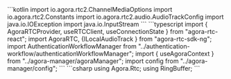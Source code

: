 <PlatformWrapper platform="android">
    ```kotlin
    import io.agora.rtc2.ChannelMediaOptions
    import io.agora.rtc2.Constants
    import io.agora.rtc2.audio.AudioTrackConfig
    import java.io.IOException
    import java.io.InputStream
    ```
</PlatformWrapper>
<PlatformWrapper platform="react-js">
    ```typescript
    import { AgoraRTCProvider, useRTCClient, useConnectionState } from "agora-rtc-react";
    import AgoraRTC, {ILocalAudioTrack } from "agora-rtc-sdk-ng";
    import AuthenticationWorkflowManager from "../authentication-workflow/authenticationWorkflowManager";
    import { useAgoraContext } from "../agora-manager/agoraManager";
    import config from "../agora-manager/config";
    ```
</PlatformWrapper>
<PlatformWrapper platform="unity">
    ```csharp
    using Agora.Rtc;
    using RingBuffer;
    ```
</PlatformWrapper>